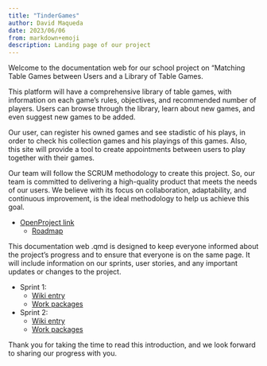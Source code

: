 ```yaml
---
title: "TinderGames"
author: David Maqueda
date: 2023/06/06
from: markdown+emoji
description: Landing page of our project
---
```


Welcome to the documentation web for our school project on "Matching Table Games between Users and a Library of Table Games.

This platform will have a comprehensive library of table games, with information on each game's rules, objectives, and recommended number of players. Users can browse through the library, learn about new games, and even suggest new games to be added.

Our user, can register his owned games and see stadistic of his plays, in order to check his collection games and his playings of this games. Also, this site will provide a tool to create appointments between users to play together with their games. 

Our team will follow the SCRUM methodology to create this project. So, our team is committed to delivering a high-quality product that meets the needs of our users. We believe with its focus on collaboration, adaptability, and continuous improvement, is the ideal methodology to help us achieve this goal.

- [OpenProject link](https://openproject.cifoweb.dev/projects/tindergames)
    - [Roadmap](https://openproject.cifoweb.dev/projects/tindergames/roadmap)

This documentation web .qmd is designed to keep everyone informed about the project's progress and to ensure that everyone is on the same page. It will include information on our sprints, user stories, and any important updates or changes to the project.

- Sprint 1:
    - [Wiki entry](https://openproject.cifoweb.dev/projects/tindergames/wiki/sprint-1)
    - [Work packages](https://openproject.cifoweb.dev/projects/tindergames/work_packages?query_id=44)
- Sprint 2:
    - [Wiki entry](https://openproject.cifoweb.dev/projects/tindergames/wiki/sprint-2)
    - [Work packages](https://openproject.cifoweb.dev/projects/tindergames/work_packages?query_id=42)

Thank you for taking the time to read this introduction, and we look forward to sharing our progress with you.

